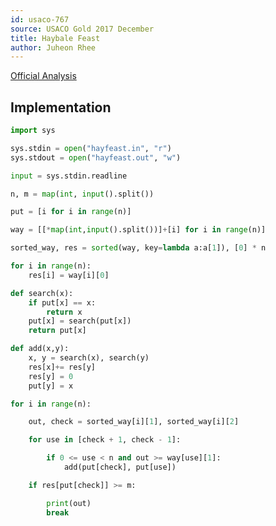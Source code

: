 ```yaml
---
id: usaco-767
source: USACO Gold 2017 December
title: Haybale Feast
author: Juheon Rhee
---
```


[Official Analysis](http://www.usaco.org/current/data/sol_hayfeast_gold_dec17.html)

## Implementation

<LanguageSection>

<PySection>

```python
import sys

sys.stdin = open("hayfeast.in", "r")
sys.stdout = open("hayfeast.out", "w")

input = sys.stdin.readline

n, m = map(int, input().split())

put = [i for i in range(n)]

way = [[*map(int,input().split())]+[i] for i in range(n)]

sorted_way, res = sorted(way, key=lambda a:a[1]), [0] * n

for i in range(n):
    res[i] = way[i][0]

def search(x):
    if put[x] == x:
        return x
    put[x] = search(put[x])
    return put[x]

def add(x,y):
    x, y = search(x), search(y)
    res[x]+= res[y]
    res[y] = 0
    put[y] = x

for i in range(n):

    out, check = sorted_way[i][1], sorted_way[i][2]

    for use in [check + 1, check - 1]:

        if 0 <= use < n and out >= way[use][1]:
            add(put[check], put[use])

    if res[put[check]] >= m: 

        print(out)
        break
```
</PySection>
</LanguageSection>
